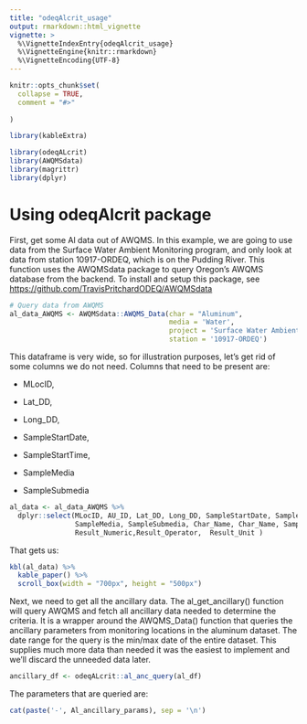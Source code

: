 ```yaml
---
title: "odeqAlcrit_usage"
output: rmarkdown::html_vignette
vignette: >
  %\VignetteIndexEntry{odeqAlcrit_usage}
  %\VignetteEngine{knitr::rmarkdown}
  %\VignetteEncoding{UTF-8}
---
```


```r
knitr::opts_chunk$set(
  collapse = TRUE,
  comment = "#>"
  
)

library(kableExtra)
```

```r
library(odeqALcrit)
library(AWQMSdata)
library(magrittr)
library(dplyr)
```

# Using odeqAlcrit package

First, get some Al data out of AWQMS. In this example, we are going to use data from the Surface Water Ambient Monitoring program, and only look at data from station 10917-ORDEQ, which is on the Pudding River. This function uses the AWQMSdata package to query Oregon's AWQMS database from the backend. To install and setup this package, see <https://github.com/TravisPritchardODEQ/AWQMSdata>

```r
# Query data from AWQMS
al_data_AWQMS <- AWQMSdata::AWQMS_Data(char = "Aluminum",
                                       media = 'Water',
                                       project = 'Surface Water Ambient Monitoring',
                                       station = '10917-ORDEQ')


```

This dataframe is very wide, so for illustration purposes, let's get rid of some columns we do not need. Columns that need to be present are:

-   MLocID,

-   Lat_DD,

-   Long_DD,

-   SampleStartDate,

-   SampleStartTime,

-   SampleMedia

-   SampleSubmedia

```r
al_data <- al_data_AWQMS %>%
  dplyr::select(MLocID, AU_ID, Lat_DD, Long_DD, SampleStartDate, SampleStartTime,
                SampleMedia, SampleSubmedia, Char_Name, Char_Name, Sample_Fraction,
                Result_Numeric,Result_Operator,  Result_Unit )
```

That gets us:

```r

kbl(al_data) %>%
  kable_paper() %>%
  scroll_box(width = "700px", height = "500px")

```

Next, we need to get all the ancillary data. The al_get_ancillary() function will query AWQMS and fetch all ancillary data needed to determine the criteria. It is a wrapper around the AWQMS_Data() function that queries the ancillary parameters from monitoring locations in the aluminum dataset. The date range for the query is the min/max date of the entire dataset. This supplies much more data than needed it was the easiest to implement and we'll discard the unneeded data later.

```r
ancillary_df <- odeqALcrit::al_anc_query(al_df)

```

The parameters that are queried are:

```r
cat(paste('-', Al_ancillary_params), sep = '\n')


```

\

